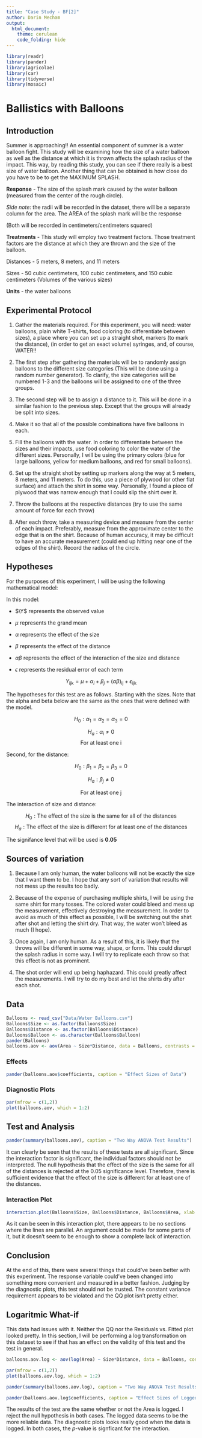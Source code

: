 ```yaml
---
title: "Case Study - BF[2]"
author: Darin Mecham
output: 
  html_document:
    theme: cerulean
    code_folding: hide
---
```


```r
library(readr)
library(pander)
library(agricolae)
library(car)
library(tidyverse)
library(mosaic) 
```

# Ballistics with Balloons

## Introduction

Summer is approaching!! An essential component of summer is a water balloon fight. This study will be examining how the size of a water balloon as well as the distance at which it is thrown affects the splash radius of the impact. This way, by reading this study, you can see if there really is a best size of water balloon. Another thing that can be obtained is how close do you have to be to get the MAXIMUM SPLASH. 

**Response** - The size of the splash mark caused by the water balloon (measured from the center of the rough circle).
  
*Side note:* the radii will be recorded in the dataset, there will be a separate column for the area. The AREA of the splash mark will be the response

(Both will be recorded in centimeters/centimeters squared)

**Treatments** - This study will employ two treatment factors. Those treatment factors are the distance at which they are thrown and the size of the balloon.

  Distances - 5 meters, 8 meters, and 11 meters 

  Sizes - 50 cubic centimeters, 100 cubic centimeters, and 150 cubic centimeters
(Volumes of the various sizes)

**Units** - the water balloons 

## Experimental Protocol

1. Gather the materials required. For this experiment, you will need: water balloons, plain white T-shirts, food coloring (to differentiate between sizes), a place where you can set up a straight shot, markers (to mark the distance), (in order to get an exact volume) syringes, and, of course, WATER!!

2. The first step after gathering the materials will be to randomly assign balloons to the different size categories (This will be done using a random number generator). To clarify, the size categories will be numbered 1-3 and the balloons will be assigned to one of the three groups.

3. The second step will be to assign a distance to it. This will be done in a similar fashion to the previous step. Except that the groups will already be split into sizes.

4. Make it so that all of the possible combinations have five balloons in each. 

5. Fill the balloons with the water. In order to differentiate between the sizes and their impacts, use food coloring to color the water of the different sizes. Personally, I will be using the primary colors (blue for large balloons, yellow for medium balloons, and red for small balloons). 

6. Set up the straight shot by setting up markers along the way at 5 meters, 8 meters, and 11 meters. To do this, use a piece of plywood (or other flat surface) and attach the shirt in some way. Personally, I found a piece of plywood that was narrow enough that I could slip the shirt over it.  

7. Throw the balloons at the respective distances (try to use the same amount of force for each throw)

8. After each throw, take a measuring device and measure from the center of each impact. Preferably, measure from the approximate center to the edge that is on the shirt. Because of human accuracy, it may be difficult to have an accurate measurement (could end up hitting near one of the edges of the shirt). Record the radius of the circle.

## Hypotheses

For the purposes of this experiment, I will be using the following mathematical model:

In this model:

* $\Y$ represents the observed value

* $\mu$ represents the grand mean

* $\alpha$ represents the effect of the size

* $\beta$ represents the effect of the distance

* $\alpha$$\beta$ represents the effect of the interaction of the size and distance

* $\epsilon$ represents the residual error of each term

$$
Y_\text{ijk} = \mu + \alpha_i + \beta_j + (\alpha\beta)_\text{ij} + \epsilon_\text{ijk} 
$$

The hypotheses for this test are as follows. Starting with the sizes. Note that the alpha and beta below are the same as the ones that were defined with the model. 

$$
H_0: \alpha_1 = \alpha_2 = \alpha_3 = 0
$$

$$
H_a: \alpha_i \neq 0
$$
$$
\text{For at least one i}
$$


Second, for the distance:

$$
H_0: \beta_1 = \beta_2 = \beta_3 = 0
$$

$$
H_a: \beta_j \neq 0
$$

$$
\text{For at least one j}
$$


The interaction of size and distance:

$$
H_0: \text {The effect of the size is the same for all of the distances}
$$
$$
H_a: \text {The effect of the size is different for at least one of the distances}
$$

The signifance level that will be used is **0.05**

## Sources of variation

1. Because I am only human, the water balloons will not be exactly the size that I want them to be. I hope that any sort of variation that results will not mess up the results too badly.

2. Because of the expense of purchasing multiple shirts, I will be using the same shirt for many tosses. The colored water could bleed and mess up the measurement, effectively destroying the measurement. In order to avoid as much of this effect as possible, I will be switching out the shirt after shot and letting the shirt dry. That way, the water won't bleed as much (I hope). 

3. Once again, I am only human. As a result of this, it is likely that the throws will be different in some way, shape, or form. This could disrupt the splash radius in some way. I will try to replicate each throw so that this effect is not as prominent. 

4. The shot order will end up being haphazard. This could greatly affect the measurements. I will try to do my best and let the shirts dry after each shot. 


## Data 


```r
Balloons <- read_csv("Data/Water Balloons.csv")
Balloons$Size <- as.factor(Balloons$Size)
Balloons$Distance <- as.factor(Balloons$Distance)
Balloons$Balloon <- as.character(Balloons$Balloon)
pander(Balloons)
balloons.aov <- aov(Area ~ Size*Distance, data = Balloons, contrasts = list(Size = contr.sum, Distance = contr.sum))
```


### Effects

```r
pander(balloons.aov$coefficients, caption = "Effect Sizes of Data")
```


### Diagnostic Plots

```r
par(mfrow = c(1,2))
plot(balloons.aov, which = 1:2)
```


## Test and Analysis

```r
pander(summary(balloons.aov), caption = "Two Way ANOVA Test Results")
```

It can clearly be seen that the results of these tests are all significant. Since the interaction factor is significant, the individual factors should not be interpreted. The null hypothesis that the effect of the size is the same for all of the distances is rejected at the 0.05 significance level. Therefore, there is sufficient evidence that the effect of the size is different for at least one of the distances. 


### Interaction Plot

```r
interaction.plot(Balloons$Size, Balloons$Distance, Balloons$Area, xlab = "Size of the Balloon (in mL)", ylab = "Mean of Area of Splash Circle")
```

As it can be seen in this interaction plot, there appears to be no sections where the lines are parallel. An argument could be made for some parts of it, but it doesn't seem to be enough to show a complete lack of interaction. 


## Conclusion

At the end of this, there were several things that could've been better with this experiment. The response variable could've been changed into something more convenient and measured in a better fashion. Judging by the diagnostic plots, this test should not be trusted. The constant variance requirement appears to be violated and the QQ plot isn't pretty either. 


## Logaritmic What-if

This data had issues with it. Neither the QQ nor the Residuals vs. Fitted plot looked pretty. In this section, I will be performing a log transformation on this dataset to see if that has an effect on the validity of this test and the test in general.

```r
balloons.aov.log <- aov(log(Area) ~ Size*Distance, data = Balloons, contrasts = list(Size = contr.sum, Distance = contr.sum))
```

```r
par(mfrow = c(1,2))
plot(balloons.aov.log, which = 1:2)
```

```r
pander(summary(balloons.aov.log), caption = "Two Way ANOVA Test Results (Area logged)")
```

```r
pander(balloons.aov.log$coefficients, caption = "Effect Sizes of Logged Data")
```

The results of the test are the same whether or not the Area is logged. I reject the null hypothesis in both cases. The logged data seems to be the more reliable data. The diagnostic plots looks really good when the data is logged. In both cases, the $p$-value is signficant for the interaction. 